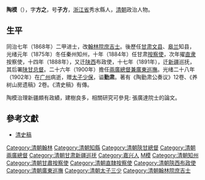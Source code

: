 {{Otheruses|other=名为陶模的隋朝人物|陶世模}}
{{Otheruses|other=名为陶制模具|陶范}}

'''陶模'''（{{bd|1835年||1902年|catIdx=T陶}}），字'''方之'''，号'''子方'''，[[浙江省|浙江省]]秀水縣人，[[清朝|清朝]]政治人物。

== 生平 ==
同治七年（1868年）二甲进士，改[[翰林院|翰林院]][[庶吉士|庶吉士]]。後歷任[[甘肃|甘肃]][[文县|文县]]、[[皋兰|皋兰]]知县，光绪元年（1875年）冬任秦州知州，十年（1884年）任甘肃[[按察使|按察使]]，次年擢[[直隶|直隶]]按察使，十四年（1888年），又迁[[陕西|陕西]]布政使，十七年（1891年），迁[[新疆|新疆]]巡抚，其后署[[陕甘总督|陕甘总督]]。二十六年（1900年）擔任[[兩廣總督|兩廣總督兼廣東巡撫]]。光绪二十八年（1902年）在[[广州|广州]]病逝，赠[[太子少保|太子少保]]，谥'''勤肃'''。著有《陶勤肃公奏议》12卷、《养树山房遗稿》2卷。《清史稿》有傳。

陶模治理新疆頗有政績，建樹良多，相關研究可參見: 張廣達院士的論文。

==參考文獻==
*[[清史稿|清史稿]]

{{start box}}
{{s-off}}
{{s-before|[[鹿傳霖|鹿傳霖]]}}
{{s-title|[[兩廣總督|兩廣總督]]兼[[廣東巡撫|廣東巡撫]]|任職期間：1900年9月26日－1902年7月2日}}
{{s-after|[[德壽_(人物)|德壽]]}}
{{end box}}
{{同治七年戊辰科殿試金榜}}
{{清朝甘肃新疆巡抚}}
{{DEFAULTSORT:Tao陶}}
[[Category:清朝翰林|Category:清朝翰林]]
[[Category:清朝知縣|Category:清朝知縣]]
[[Category:清朝陝甘總督|Category:清朝陝甘總督]]
[[Category:清朝兩廣總督|Category:清朝兩廣總督]]
[[Category:清朝甘肃新疆巡抚|Category:清朝甘肃新疆巡抚]]
[[Category:嘉兴人|Category:嘉兴人]]
[[Category:陶姓|M模]]
[[Category:清朝知州|Category:清朝知州]]
[[Category:清朝甘肅按察使|Category:清朝甘肅按察使]]
[[Category:清朝直隸按察使|Category:清朝直隸按察使]]
[[Category:清朝陝西布政使|Category:清朝陝西布政使]]
[[Category:清朝廣東巡撫|Category:清朝廣東巡撫]]
[[Category:清朝太子三少|Category:清朝太子三少]]
[[Category:清朝翰林院庶吉士|Category:清朝翰林院庶吉士]]